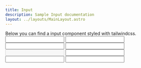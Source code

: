 ```yaml
---
title: Input
description: Sample Input documentation
layout: ../layouts/MainLayout.astro
---
```



<Description>
  Below you can find a input component styled with tailwindcss.
</Description>

<Preview name="Input - Icon Start/End">
  <Input label="Label" iconEnd={SearchIcon} iconStart={SearchIcon} />
</Preview>

<Preview name="Input">
  <Input label="Label" />
</Preview>

<Preview name="Input - Icon Start">
  <Input label="Label" iconStart={SearchIcon} />
</Preview>

<Preview name="Input - Icon End">
  <Input label="Label" iconEnd={SearchIcon} />
</Preview>

<Preview name="Input - Icon Start/End - Disabled">
  <Input label="Label" iconEnd={SearchIcon} iconStart={SearchIcon} disabled />
</Preview>

<Preview name="Input - Icon Start/End - Error">
  <Input
    label="Label"
    iconEnd={SearchIcon}
    iconStart={SearchIcon}
    variant="error"
  />
</Preview>

<Preview name="Input - Icon Start/End - No Label">
  <Input iconEnd={SearchIcon} iconStart={SearchIcon} />
</Preview>

<Preview name="Input Small - Icon Start/End">
  <Input
    label="Label"
    size="small"
    iconEnd={SearchIcon}
    iconStart={SearchIcon}
  />
</Preview>
